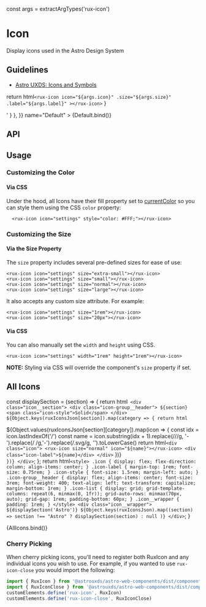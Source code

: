 const args = extractArgTypes('rux-icon')

<Meta
    title="Components/Icons"
    component="rux-icon"
    argTypes={args}
/>


# Icon

Display icons used in the Astro Design System

## Guidelines

-   [Astro UXDS: Icons and Symbols](https://astrouxds.com/ui-components/icons-and-symbols)

  return html`
    <rux-icon
      icon="${args.icon}"
      .size="${args.size}"
      .label="${args.label}"
    ></rux-icon>
  `
}

<Canvas>
    <Story
        args={{
          icon: "satellite-transmit",
          size: "normal"
        }}
        parameters={{
            docs: { source: { code: '<rux-icon size="normal" icon="satellite-transmit"></rux-icon>' } },
        }}
        name="Default"
    >
        {Default.bind()}
    </Story>
</Canvas>

## API

<ArgsTable of="rux-icon"/>

## Usage

### Customizing the Color

#### Via CSS

Under the hood, all Icons have their fill property set to [currentColor](https://css-tricks.com/cascading-svg-fill-color/)
so you can style them using the CSS `color` property:

```
  <rux-icon icon="settings" style="color: #FFF;"></rux-icon>
```

### Customizing the Size

#### Via the Size Property

The `size` property includes several pre-defined sizes for ease of use:
```
<rux-icon icon="settings" size="extra-small"></rux-icon>
<rux-icon icon="settings" size="small"></rux-icon>
<rux-icon icon="settings" size="normal"></rux-icon>
<rux-icon icon="settings" size="large"></rux-icon>
```

It also accepts any custom size attribute. For example:
```
<rux-icon icon="settings" size="1rem"></rux-icon>
<rux-icon icon="settings" size="20px"></rux-icon>
```

#### Via CSS

You can also manually set the `width` and `height` using CSS.
```
<rux-icon icon="settings" width="1rem" height="1rem"></rux-icon>
```

**NOTE:** Styling via CSS will override the component's `size` property if set.

## All Icons

  const displaySection = (section) => {
    return html`
      <div class="icon__section">
        <div class="icon-group__header">
        ${section}
        <span class="icon-style">Solid</span>
        </div>
      ${Object.keys(ruxIconsJson[section]).map(category => {
        return html`
          <div>
            <div class="icon-list">
            ${Object.values(ruxIconsJson[section][category]).map(icon => {
                const idx = icon.lastIndexOf('/')
                const name = icon.substring(idx + 1).replace(/\//g, '-').replace(/ /g,'-').replace(/.svg/g, '').toLowerCase()
              return html`
              <div class="icon">
                <rux-icon size="normal" icon="${name}"></rux-icon>
                <div class="icon-label">${name}</div>
              </div>
              `
            })}
            </div>
          <div>
        `
      })}
      </div>
    `;
  };
  return html`
    <style>
    .icon {
      display: flex;
      flex-direction: column;
      align-items: center;
    }
    .icon-label {
      margin-top: 1rem;
      font-size: 0.75rem;
    }
    .icon-style {
      font-size: 1.5rem;
      margin-left: auto;
    }
    .icon-group__header {
      display: flex;
      align-items: center;
      font-size: 3rem;
      font-weight: 400;
      text-align: left;
      text-transform: capitalize;
      margin-bottom: 1rem;
    }
    .icon-list {
      display: grid;
      grid-template-columns: repeat(6, minmax(0, 1fr));
      grid-auto-rows: minmax(70px, auto);
      grid-gap: 1rem;
      padding-bottom: 60px;
    }
    .icon__wrapper {
      padding: 1rem;
    }
    </style>
    <div class="icon__wrapper">
      ${displaySection('Astro')}
      ${Object.keys(ruxIconsJson).map((section) =>
        section !== "Astro" ? displaySection(section) : null
      )}
    </div>
  `;
}

<Canvas>
    <Story
        args={{
          size: 'normal',
        }}
        name="All Icons"
    >
        {AllIcons.bind()}
    </Story>
</Canvas>

### Cherry Picking

When cherry picking icons, you'll need to register both RuxIcon and any individual icons you wish to use.
For example, if you wanted to use `rux-icon-close` you would import the following:

```js
import { RuxIcon } from '@astrouxds/astro-web-components/dist/components/rux-icon'
import { RuxIconClose } from '@astrouxds/astro-web-components/dist/components/rux-icon-close'
customElements.define('rux-icon', RuxIcon)
customElements.define('rux-icon-close', RuxIconClose)
```
